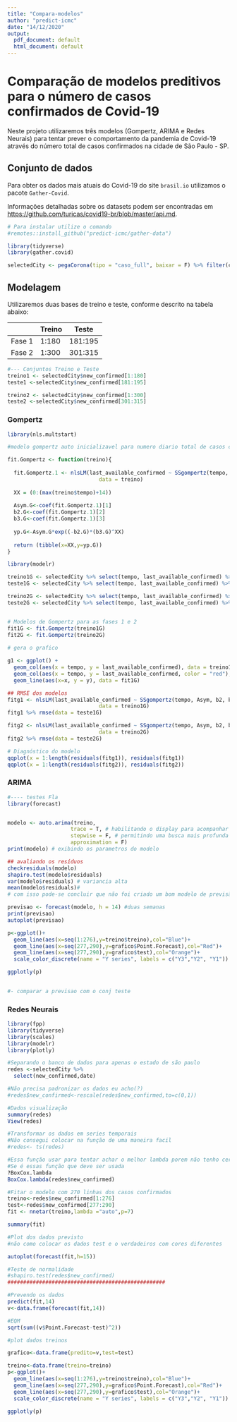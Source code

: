 ```yaml
---
title: "Compara-modelos"
author: "predict-icmc"
date: "14/12/2020"
output:
  pdf_document: default
  html_document: default
---
```


# Comparação de modelos preditivos para o número de casos confirmados de Covid-19

Neste projeto utilizaremos três modelos (Gompertz, ARIMA e Redes Neurais) para tentar prever o comportamento da pandemia de Covid-19 através do número total de casos confirmados na cidade de São Paulo - SP.


## Conjunto de dados

Para obter os dados mais atuais do Covid-19 do site `brasil.io` utilizamos o pacote `Gather-Covid`.

Informações detalhadas sobre os datasets podem ser encontradas em <https://github.com/turicas/covid19-br/blob/master/api.md>.

```r
# Para instalar utilize o comando
#remotes::install_github("predict-icmc/gather-data")

library(tidyverse)
library(gather.covid)

selectedCity <- pegaCorona(tipo = "caso_full", baixar = F) %>% filter(city == "São Paulo")

```
## Modelagem

Utilizaremos duas bases de treino e teste, conforme descrito na tabela abaixo:

|        | Treino | Teste   |
|--------|--------|---------|
| Fase 1 | 1:180  | 181:195 |
| Fase 2 | 1:300  | 301:315 |

```r
#--- Conjuntos Treino e Teste
treino1 <- selectedCity$new_confirmed[1:180]
teste1 <-selectedCity$new_confirmed[181:195]

treino2 <- selectedCity$new_confirmed[1:300]
teste2 <-selectedCity$new_confirmed[301:315]

```

### Gompertz

```r
library(nls.multstart)

#modelo gompertz auto inicializavel para numero diario total de casos confirmados

fit.Gompertz <- function(treino){
  
  fit.Gompertz.1 <- nlsLM(last_available_confirmed ~ SSgompertz(tempo, Asym, b2, b3),
                             data = treino)
  
  XX = (0:(max(treino$tempo)+14))
  
  Asym.G<-coef(fit.Gompertz.1)[1]
  b2.G<-coef(fit.Gompertz.1)[2]
  b3.G<-coef(fit.Gompertz.1)[3]
     
  yp.G<-Asym.G*exp((-b2.G)*(b3.G)^XX)
       
  return (tibble(x=XX,y=yp.G))
}

```


```r
library(modelr)

treino1G <- selectedCity %>% select(tempo, last_available_confirmed) %>% filter(tempo < 181)
teste1G <- selectedCity %>% select(tempo, last_available_confirmed) %>% filter(tempo %in% 181:195)

treino2G <- selectedCity %>% select(tempo, last_available_confirmed) %>% filter(tempo < 301)
teste2G <- selectedCity %>% select(tempo, last_available_confirmed) %>% filter(tempo %in% 301:315)


# Modelos de Gompertz para as fases 1 e 2
fit1G <- fit.Gompertz(treino1G)
fit2G <- fit.Gompertz(treino2G)
     
# gera o grafico

g1 <- ggplot() +
  geom_col(aes(x = tempo, y = last_available_confirmed), data = treino1G) +
  geom_col(aes(x = tempo, y = last_available_confirmed, color = "red"), data = teste1G) +
  geom_line(aes(x=x, y = y), data = fit1G)

## RMSE dos modelos
fitg1 <- nlsLM(last_available_confirmed ~ SSgompertz(tempo, Asym, b2, b3),
                             data = treino1G)
fitg1 %>% rmse(data = teste1G)

fitg2 <- nlsLM(last_available_confirmed ~ SSgompertz(tempo, Asym, b2, b3),
                             data = treino2G)
fitg2 %>% rmse(data = teste2G)

# Diagnóstico do modelo
qqplot(x = 1:length(residuals(fitg1)), residuals(fitg1))
qqplot(x = 1:length(residuals(fitg2)), residuals(fitg2))

```



### ARIMA

```r
#---- testes Fla
library(forecast)


modelo <- auto.arima(treino,
                    trace = T, # habilitando o display para acompanhar
                    stepwise = F, # permitindo uma busca mais profunda
                    approximation = F)
print(modelo) # exibindo os parametros do modelo

## avaliando os resíduos
checkresiduals(modelo) 
shapiro.test(modelo$residuals)
var(modelo$residuals) # variancia alta  
mean(modelo$residuals)# 
# com isso pode-se concluir que não foi criado um bom modelo de previsão 

previsao <- forecast(modelo, h = 14) #duas semanas
print(previsao)
autoplot(previsao)

p<-ggplot()+
  geom_line(aes(x=seq(1:276),y=treino$treino),col="Blue")+
  geom_line(aes(x=seq(277,290),y=grafico$Point.Forecast),col="Red")+
  geom_line(aes(x=seq(277,290),y=grafico$test),col="Orange")+
  scale_color_discrete(name = "Y series", labels = c("Y3","Y2", "Y1"))

ggplotly(p)  
  

#- comparar a previsao com o conj teste
```
### Redes Neurais

```r
library(fpp)
library(tidyverse)
library(scales)
library(modelr)
library(plotly)

#Separando o banco de dados para apenas o estado de são paulo
redes <-selectedCity %>% 
  select(new_confirmed,date)

#Não precisa padronizar os dados eu acho(?)
#redes$new_confirmed<-rescale(redes$new_confirmed,to=c(0,1))

#Dados visualização
summary(redes)
View(redes)

#Transformar os dados em series temporais
#Não consegui colocar na função de uma maneira facil
#redes<- ts(redes)

#Essa função usar para tentar achar o melhor lambda porem não tenho certeza 
#Se é essas função que deve ser usada
?BoxCox.lambda
BoxCox.lambda(redes$new_confirmed)

#Fitar o modelo com 270 linhas dos casos confirmados
treino<-redes$new_confirmed[1:276]
test<-redes$new_confirmed[277:290]
fit <- nnetar(treino,lambda ="auto",p=7)

summary(fit)

#Plot dos dados previsto
#não como colocar os dados test e o verdadeiros com cores diferentes

autoplot(forecast(fit,h=15))

#Teste de normalidade 
#shapiro.test(redes$new_confirmed)
##################################################

#Prevendo os dados 
predict(fit,14)
v<-data.frame(forecast(fit,14))

#EQM
sqrt(sum((v$Point.Forecast-test)^2))

#plot dados treinos

grafico<-data.frame(predito=v,test=test)

treino<-data.frame(treino=treino)
p<-ggplot()+
  geom_line(aes(x=seq(1:276),y=treino$treino),col="Blue")+
  geom_line(aes(x=seq(277,290),y=grafico$Point.Forecast),col="Red")+
  geom_line(aes(x=seq(277,290),y=grafico$test),col="Orange")+
  scale_color_discrete(name = "Y series", labels = c("Y3","Y2", "Y1"))

ggplotly(p)  
  
```

